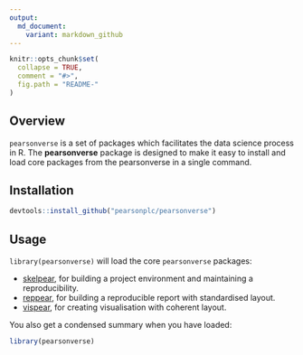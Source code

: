 ```yaml
---
output:
  md_document:
    variant: markdown_github
---
```


<!-- README.md is generated from README.Rmd. Please edit that file -->

```r
knitr::opts_chunk$set(
  collapse = TRUE,
  comment = "#>",
  fig.path = "README-"
)
```

Overview
------------

`pearsonverse` is a set of packages which facilitates the data science process in R. The __pearsonverse__ package is designed to make it easy to install and load core packages from the pearsonverse in a single command.


Installation
------------

```r
devtools::install_github("pearsonplc/pearsonverse")
```

Usage
------------

`library(pearsonverse)` will load the core `pearsonverse` packages:

-  <a href = "https://github.com/pearsonplc/skelpear" target = "_blank">skelpear</a>, for building a project environment and maintaining a reproducibility.
-  <a href = "https://github.com/pearsonplc/reppear" target = "_blank">reppear</a>, for building a reproducible report with standardised layout.
-  <a href = "https://github.com/pearsonplc/vispear" target = "_blank">vispear</a>, for creating visualisation with coherent layout.

You also get a condensed summary when you have loaded:

```r
library(pearsonverse)
```


